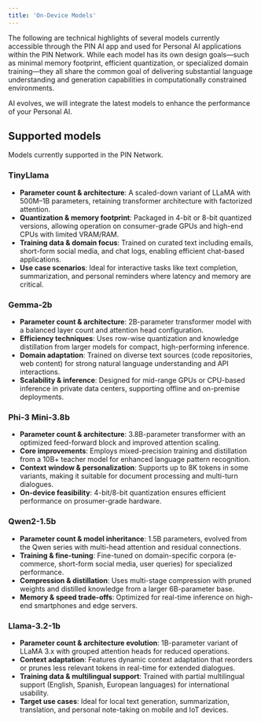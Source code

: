 ```yaml
---
title: 'On-Device Models'
---
```


The following are technical highlights of several models currently accessible through the PIN AI app and used for Personal AI applications within the PIN Network. While each model has its own design goals—such as minimal memory footprint, efficient quantization, or specialized domain training—they all share the common goal of delivering substantial language understanding and generation capabilities in computationally constrained environments.

<Note>AI evolves, we will integrate the latest models to enhance the performance of your Personal AI.</Note>

## Supported models
Models currently supported in the PIN Network.

### TinyLlama
- **Parameter count & architecture**: A scaled-down variant of LLaMA with 500M–1B parameters, retaining transformer architecture with factorized attention.
- **Quantization & memory footprint**: Packaged in 4-bit or 8-bit quantized versions, allowing operation on consumer-grade GPUs and high-end CPUs with limited VRAM/RAM.
- **Training data & domain focus**: Trained on curated text including emails, short-form social media, and chat logs, enabling efficient chat-based applications.
- **Use case scenarios**: Ideal for interactive tasks like text completion, summarization, and personal reminders where latency and memory are critical.

### Gemma-2b
- **Parameter count & architecture**: 2B-parameter transformer model with a balanced layer count and attention head configuration.
- **Efficiency techniques**: Uses row-wise quantization and knowledge distillation from larger models for compact, high-performing inference.
- **Domain adaptation**: Trained on diverse text sources (code repositories, web content) for strong natural language understanding and API interactions.
- **Scalability & inference**: Designed for mid-range GPUs or CPU-based inference in private data centers, supporting offline and on-premise deployments.

### Phi-3 Mini-3.8b
- **Parameter count & architecture**: 3.8B-parameter transformer with an optimized feed-forward block and improved attention scaling.
- **Core improvements**: Employs mixed-precision training and distillation from a 10B+ teacher model for enhanced language pattern recognition.
- **Context window & personalization**: Supports up to 8K tokens in some variants, making it suitable for document processing and multi-turn dialogues.
- **On-device feasibility**: 4-bit/8-bit quantization ensures efficient performance on prosumer-grade hardware.

### Qwen2-1.5b
- **Parameter count & model inheritance**: 1.5B parameters, evolved from the Qwen series with multi-head attention and residual connections.
- **Training & fine-tuning**: Fine-tuned on domain-specific corpora (e-commerce, short-form social media, user queries) for specialized performance.
- **Compression & distillation**: Uses multi-stage compression with pruned weights and distilled knowledge from a larger 6B-parameter base.
- **Memory & speed trade-offs**: Optimized for real-time inference on high-end smartphones and edge servers.

### Llama-3.2-1b
- **Parameter count & architecture evolution**: 1B-parameter variant of LLaMA 3.x with grouped attention heads for reduced operations.
- **Context adaptation**: Features dynamic context adaptation that reorders or prunes less relevant tokens in real-time for extended dialogues.
- **Training data & multilingual support**: Trained with partial multilingual support (English, Spanish, European languages) for international usability.
- **Target use cases**: Ideal for local text generation, summarization, translation, and personal note-taking on mobile and IoT devices.